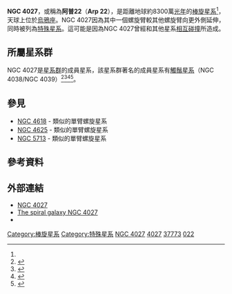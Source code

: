 {{Infobox Galaxy
| name = [[NGC天體表|NGC]] 4027
| image =[[File:NGC_4027.jpg|300px]]
| caption = NGC 4027 [[欧洲南方天文台|ESO]]
| epoch = [[J2000|J2000]]
| ra = {{RA|11|59|30.2}}<ref name="ned">{{cite web
  | title=NASA/IPAC Extragalactic Database
  | work=Results for NGC 4027
  | url=http://nedwww.ipac.caltech.edu/cgi-bin/nph-objsearch?objname=NGC+4027&img_stamp=yes&extend=no
  | accessdate=2006-10-31
  | archive-date=2019-10-18
  | archive-url=https://web.archive.org/web/20191018183641/http://ned.ipac.caltech.edu/cgi-bin/nph-objsearch?objname=NGC+4027&img_stamp=yes&extend=no
  | dead-url=no
  }}</ref>
| dec = {{DEC|-19|15|55}}<ref name="ned" />
| constellation name = [[乌鸦座|乌鸦座]]
| z = 1671 ± 6 km/[[秒|s]]<ref name="ned" />
| dist_ly = 83 M[[光年|ly]]<br/>{{nowrap|(25.6 M[[秒差距|pc]])}}<ref name=ned-dist>{{cite web
  |title=Distance Results for NGC 4027
  |work=NASA/IPAC Extragalactic Database
  |url=http://nedwww.ipac.caltech.edu/cgi-bin/nDistance?name=NGC+4027
  |accessdate=2010-05-16
  |archive-date=2019-10-18
  |archive-url=https://web.archive.org/web/20191018183624/http://ned.ipac.caltech.edu/cgi-bin/nDistance?name=NGC+4027
  |dead-url=no
  }}</ref>
| type = SB(s)dm<ref name="ned" />
| appmag_v = 11.7<ref name="ned" />
| size_v = 3'.2 × 2'.4<ref name="ned" />
| notes =
| names = UGCA 260, [[主要星系目录|PGC]] 37773, [[特殊星系圖集|Arp]] 22,<br />VV 066, VIII Zw 158<ref name="ned" />
}}

'''NGC 4027'''，或稱為'''阿普22'''（'''Arp 22'''），是距離地球約8300萬[[光年|光年]]的[[棒旋星系|棒旋星系]]<ref name=ned-dist/>，天球上位於[[烏鴉座|烏鴉座]]。NGC 4027因為其中一個螺旋臂較其他螺旋臂向更外側延伸，同時被列為[[特殊星系|特殊星系]]。這可能是因為NGC 4027曾經和其他星系[[交互作用星系|相互碰撞]]所造成。

==所屬星系群==
NGC 4027是[[星系群|星系群]]{{link-en|NGC 4038星系群|NGC 4038 Group}}的成員星系，該星系群著名的成員星系有[[觸鬚星系|觸鬚星系]]（NGC 4038/NGC 4039）<ref name="nbg">{{cite book 
  | author=R. B. Tully
  | year=1988
  | title=Nearby Galaxies Catalog
  | edition= 
  | publisher=Cambridge University Press
  | location=Cambridge
  | isbn=0-521-35299-1}}</ref><ref name="fouqueetal1992">{{cite journal
  | author=P. Fouque, E. Gourgoulhon, P. Chamaraux, G. Paturel
  | title=Groups of galaxies within 80 Mpc. II - The catalogue of groups and group members
  | journal=Astronomy and Astrophysics Supplement
  | year=1992
  | volume=93
  | pages=211–233
  | bibcode=1992A&AS...93..211F
  | last2=Gourgoulhon
  | last3=Chamaraux
  | last4=Paturel}}</ref><ref name="garcia1993">{{cite journal
  | author=A. Garcia
  | title=General study of group membership. II - Determination of nearby groups
  | journal=Astronomy and Astrophysics Supplement
  | year=1993
  | volume=100
  | pages=47–90
  | bibcode=1993A&AS..100...47G}}</ref><ref name="giuricinetal2002">{{cite journal
  | author=G. Giuricin, C. Marinoni, L. Ceriani, A. Pisani
  | title=Nearby Optical Galaxies: Selection of the Sample and Identification of Groups
  | journal=Astrophysical Journal
  | year=2000
  | volume=543
  | issue=1
  | pages=178–194
  | bibcode=2000ApJ...543..178G
  | doi=10.1086/317070|arxiv = astro-ph/0001140 }}</ref>。

== 參見 ==

* [[NGC_4618|NGC 4618]] - 類似的單臂螺旋星系
* [[NGC_4625|NGC 4625]] - 類似的單臂螺旋星系
* [[NGC_5713|NGC 5713]] - 類似的單臂螺旋星系

==參考資料==
{{reflist}}

== 外部連結 ==
* [http://www.skyhound.com/sh/archive/apr/NGC_4027.html NGC 4027]{{Wayback|url=http://www.skyhound.com/sh/archive/apr/NGC_4027.html |date=20081121204532 }}
* [https://web.archive.org/web/20060217140634/http://www.ast.cam.ac.uk/AAO/images/captions/aat041.html The spiral galaxy NGC 4027]
* {{WikiSky}}

{{Sky|11|59|30.2|-|19|15|55|1}}

[[Category:棒旋星系|Category:棒旋星系]]
[[Category:特殊星系|Category:特殊星系]]
[[Category:NGC_4038星系群|NGC 4027]]
[[Category:烏鴉座NGC天體|4027]]
[[Category:PGC天體|37773]]
[[Category:阿普天體|022]]